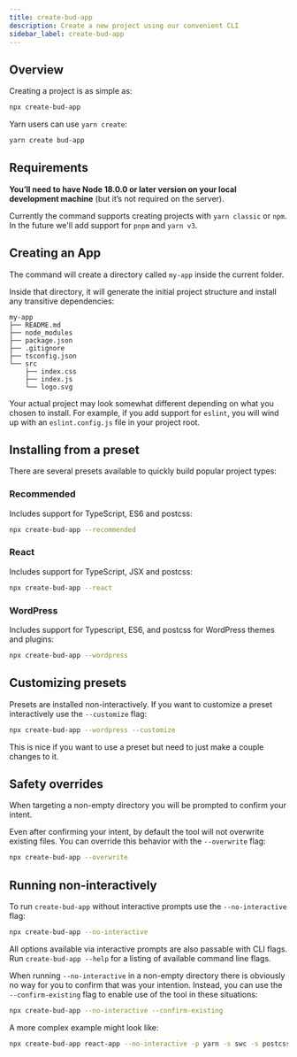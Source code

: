 ```yaml
---
title: create-bud-app
description: Create a new project using our convenient CLI
sidebar_label: create-bud-app
---
```


## Overview

Creating a project is as simple as:

```sh
npx create-bud-app
```

Yarn users can use `yarn create`:

```sh
yarn create bud-app
```

## Requirements

**You’ll need to have Node 18.0.0 or later version on your local development machine** (but it’s not required on the server).

Currently the command supports creating projects with `yarn classic` or `npm`. In the future we'll add support for `pnpm` and `yarn v3`.

## Creating an App

The command will create a directory called `my-app` inside the current folder.

Inside that directory, it will generate the initial project structure and install any transitive dependencies:

```
my-app
├── README.md
├── node_modules
├── package.json
├── .gitignore
├── tsconfig.json
└── src
    ├── index.css
    ├── index.js
    └── logo.svg
```

Your actual project may look somewhat different depending on what you chosen to install. For example, if you add support for `eslint`, you will wind up with an `eslint.config.js` file in your project root.

## Installing from a preset

There are several presets available to quickly build popular project types:

### Recommended

Includes support for TypeScript, ES6 and postcss:

```sh
npx create-bud-app --recommended
```

### React

Includes support for TypeScript, JSX and postcss:

```sh
npx create-bud-app --react
```

### WordPress

Includes support for Typescript, ES6, and postcss for WordPress themes and plugins:

```sh
npx create-bud-app --wordpress
```

## Customizing presets

Presets are installed non-interactively. If you want to customize a preset interactively use the `--customize` flag:

```sh
npx create-bud-app --wordpress --customize
```

This is nice if you want to use a preset but need to just make a couple changes to it.

## Safety overrides

When targeting a non-empty directory you will be prompted to confirm your intent.

Even after confirming your intent, by default the tool will not overwrite existing files. You can override this behavior with the `--overwrite` flag:

```sh
npx create-bud-app --overwrite
```

## Running non-interactively

To run `create-bud-app` without interactive prompts use the `--no-interactive` flag:

```sh
npx create-bud-app --no-interactive
```

All options available via interactive prompts are also passable with CLI flags. Run `create-bud-app --help` for a listing of available command line flags.

When running `--no-interactive` in a non-empty directory there is obviously no way for you to confirm that was your intention. Instead, you can use the `--confirm-existing` flag to enable use of the tool in these situations:

```sh
npx create-bud-app --no-interactive --confirm-existing
```

A more complex example might look like:

```sh
npx create-bud-app react-app --no-interactive -p yarn -s swc -s postcss -s react -d redux
```
